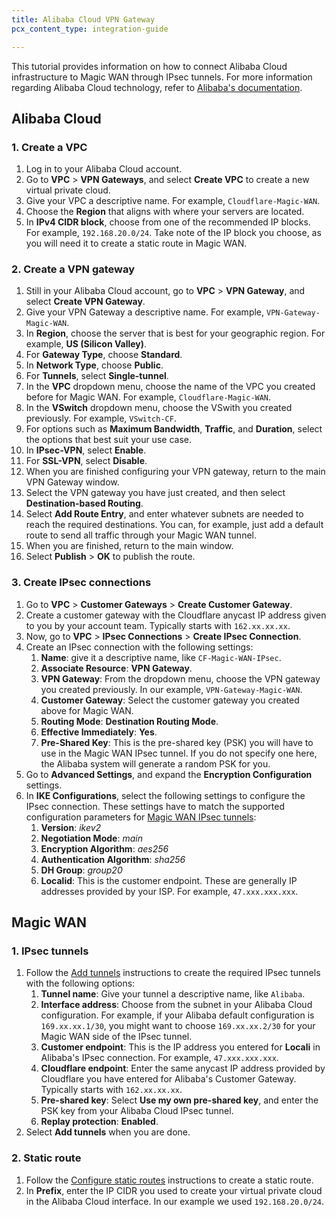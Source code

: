 ```yaml
---
title: Alibaba Cloud VPN Gateway
pcx_content_type: integration-guide

---
```


This tutorial provides information on how to connect Alibaba Cloud infrastructure to Magic WAN through IPsec tunnels. For more information regarding Alibaba Cloud technology, refer to [Alibaba's documentation](https://www.alibabacloud.com/help/en/vpn-gateway).

## Alibaba Cloud

### 1. Create a VPC

1. Log in to your Alibaba Cloud account.
2. Go to **VPC** > **VPN Gateways**, and select **Create VPC** to create a new virtual private cloud.
3. Give your VPC a descriptive name. For example, `Cloudflare-Magic-WAN`.
4. Choose the **Region** that aligns with where your servers are located.
5. In **IPv4 CIDR block**, choose from one of the recommended IP blocks. For example, `192.168.20.0/24`. Take note of the IP block  you choose, as you will need it to create a static route in Magic WAN.

### 2. Create a VPN gateway

1. Still in your Alibaba Cloud account, go to **VPC** > **VPN Gateway**, and select **Create VPN Gateway**.
2. Give your VPN Gateway a descriptive name. For example, `VPN-Gateway-Magic-WAN`.
3. In **Region**, choose the server that is best for your geographic region. For example, **US (Silicon Valley)**.
4. For **Gateway Type**, choose **Standard**.
5. In **Network Type**, choose **Public**.
6. For **Tunnels**, select **Single-tunnel**.
7. In the **VPC** dropdown menu, choose the name of the VPC you created before for Magic WAN. For example, `Cloudflare-Magic-WAN`.
8. In the **VSwitch** dropdown menu, choose the VSwith you created previously. For example, `VSwitch-CF`.
9. For options such as **Maximum Bandwidth**, **Traffic**, and **Duration**, select the options that best suit your use case.
10. In **IPsec-VPN**, select **Enable**.
11. For **SSL-VPN**, select **Disable**.
12. When you are finished configuring your VPN gateway, return to the main VPN Gateway window.
13. Select the VPN gateway you have just created, and then select **Destination-based Routing**.
14. Select **Add Route Entry**, and enter whatever subnets are needed to reach the required destinations. You can, for example, just add a default route to send all traffic through your Magic WAN tunnel.
15. When you are finished, return to the main window.
16. Select **Publish** > **OK** to publish the route.

### 3. Create IPsec connections

1. Go to **VPC** > **Customer Gateways** > **Create Customer Gateway**.
2. Create a customer gateway with the Cloudflare anycast IP address given to you by your account team. Typically starts with `162.xx.xx.xx`.
3. Now, go to **VPC** > **IPsec Connections** > **Create IPsec Connection**.
4. Create an IPsec connection with the following settings:
   1. **Name**: give it a descriptive name, like `CF-Magic-WAN-IPsec`.
   2. **Associate Resource**: **VPN Gateway**.
   3. **VPN Gateway**: From the dropdown menu, choose the VPN gateway you created previously. In our example, `VPN-Gateway-Magic-WAN`.
   4. **Customer Gateway**: Select the customer gateway you created above for Magic WAN.
   5. **Routing Mode**: **Destination Routing Mode**.
   6. **Effective Immediately**: **Yes**.
   7. **Pre-Shared Key**: This is the pre-shared key (PSK) you will have to use in the Magic WAN IPsec tunnel. If you do not specify one here, the Alibaba system will generate a random PSK for you.
5. Go to **Advanced Settings**, and expand the **Encryption Configuration** settings.
6. In **IKE Configurations**, select the following settings to configure the IPsec connection. These settings have to match the supported configuration parameters for [Magic WAN IPsec tunnels](/magic-wan/reference/tunnels/#supported-configuration-parameters):
   1. **Version**: _ikev2_
   2. **Negotiation Mode**: _main_
   3. **Encryption Algorithm**: _aes256_
   4. **Authentication Algorithm**: _sha256_
   5. **DH Group**: _group20_
   6. **Localid**: This is the customer endpoint. These are generally IP addresses provided by your ISP. For example, `47.xxx.xxx.xxx`.

## Magic WAN

### 1. IPsec tunnels

1. Follow the [Add tunnels](/magic-wan/configuration/manually/how-to/configure-tunnels/#add-tunnels) instructions to create the required IPsec tunnels with the following options:
   1. **Tunnel name**: Give your tunnel a descriptive name, like `Alibaba`.
   2. **Interface address**: Choose from the subnet in your Alibaba Cloud configuration. For example, if your Alibaba default configuration is `169.xx.xx.1/30`, you might want to choose `169.xx.xx.2/30` for your Magic WAN side of the IPsec tunnel.
   3. **Customer endpoint**: This is the IP address you entered for **Locali** in Alibaba's IPsec connection. For example, `47.xxx.xxx.xxx`.
   4. **Cloudflare endpoint**: Enter the same anycast IP address provided by Cloudflare you have entered for Alibaba's Customer Gateway. Typically starts with `162.xx.xx.xx`.
   5. **Pre-shared key**: Select **Use my own pre-shared key**, and enter the PSK key from your Alibaba Cloud IPsec tunnel.
   6. **Replay protection**: **Enabled**.
2. Select **Add tunnels** when you are done.

### 2. Static route

1. Follow the [Configure static routes](/magic-wan/configuration/manually/how-to/configure-routes/#create-a-static-route) instructions to create a static route.
2. In **Prefix**, enter the IP CIDR you used to create your virtual private cloud in the Alibaba Cloud interface. In our example we used `192.168.20.0/24`.
